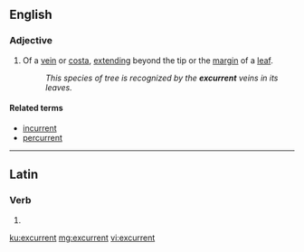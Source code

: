 ==English==

===Adjective===
{{en-adj|-}}

# {{context|botany|lang=en}} Of a [[vein]] or [[costa]], [[extend]]ing beyond the tip or the [[margin]] of a [[leaf]].
#: ''This species of tree is recognized by the '''excurrent''' veins in its leaves.''

====Related terms====
* [[incurrent]]
* [[percurrent]]

----

==Latin==

===Verb===
{{la-verb-form|excurrent}}

# {{inflection of|excurrō||3|p|futr|actv|indc|lang=la}}

[[ku:excurrent]]
[[mg:excurrent]]
[[vi:excurrent]]